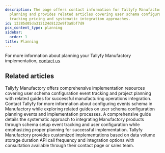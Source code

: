 ```yaml
---
description: The page offers contact information for Tallyfy Manufactory implementation
  planning and provides related articles covering user schema configuration event
  tracking pricing and systematic integration approaches.
id: 13285d05da312124d8122e9f3a8bf7d9
pcx_content_type: planning
sidebar:
  order: 1
title: Planning
---
```


For more information about planning your Tallyfy Manufactory implementation, <a href="https://tallyfy.com/amit">contact us</a>


## Related articles
<CardGrid>
<LinkTitleCard header="<b>Implementation > Configuring user schema</b>" href="/products/manufactory/implementation/configuring_users_schema/" > Tallyfy Manufactory offers comprehensive implementation resources covering user schema configuration event tracking and project planning with related guides for successful manufacturing operations integration. </LinkTitleCard>
<LinkTitleCard header="<b>Implementation > Configuring events schema</b>" href="/products/manufactory/implementation/configuring_events_schema/" > Contact Tallyfy for more information about configuring events schema in Manufactory while exploring related guides on user schema configuration planning events and implementation processes. </LinkTitleCard>
<LinkTitleCard header="<b>Manufactory > Implementation</b>" href="/products/manufactory/implementation/" > A comprehensive guide details the systematic approach to integrating Manufactory products through schema setup event tracking and user configuration while emphasizing proper planning for successful implementation. </LinkTitleCard>
<LinkTitleCard header="<b>Manufactory > Manufactory information</b>" href="/products/manufactory/pricing/" > Tallyfy Manufactory provides customized implementations based on data volume storage duration API call frequency and integration options with consultation available through their contact page or sales team. </LinkTitleCard>
</CardGrid>